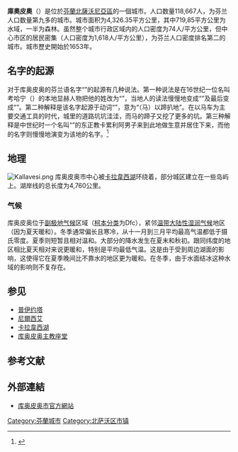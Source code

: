 {{Infobox Finnish municipality
|name                   = 庫奧皮奧
|official_name          = {{lang|fi|Kuopion kaupunki}}{{br}}{{lang|sv|Kuopio stad}}
|native_name            = {{lang|fi|Kuopio}}
|en_name                = Kuopio
|nickname               =
|settlement_type        = 城市
|motto                  =
|image_skyline          = Kuopio Montage.jpg
|imagesize              = 240px
|image_caption          =
|image_flag             =
|flag_size              =
|image_seal             =
|seal_size              =
|image_shield           = Kuopio.vaakuna.svg
|shield_size            =
|image_blank_emblem     =
|blank_emblem_type      =
|blank_emblem_size      =
|image_map              = 
|mapsize                =
|map_caption            =
|image_dot_map          =
|dot_map_caption        =
|dot_x =  |dot_y =
|pushpin_map            = Finland<!-- name of a location map as per Template:Location_map -->
|pushpin_label_position = left<!-- position of the pushpin label: left, right, top, bottom, none -->
|pushpin_map_caption    =
|pushpin_mapsize        =
|region                 = [[北薩沃尼亞區|北薩沃尼亞區]]
|subregion              = 库奥皮奥次区
|leader_title           = [[市长|市长]]
|leader_name            = Jarmo Pirhonen
|established_title      = 建立
|established_date       = 1653
|established_title2     = 特许状
|established_date2      = 1775
|area_urban_km2         =
|area_metro_km2         =
|population_metro       =
|population_blank1_title  =
|population_blank1        =
|population_density_metro_km2 =
|population_urban       =
|population_density_urban_km2 =
|population_note        =
|finnish_official       = 1
|swedish_official       =
|sami_official          =
|urbanisation           =
|unemployment           =
|blank1_name            =
|blank1_info            =
|coordinates_type       =
|coordinates            = {{coord|62|53|33|N|027|40|42|E|display=inline,title}}
|elevation_m            =
|postal_code            = FI-70101
|website                = {{URL|https://www.kuopio.fi/}}
|footnotes              =
}}
'''庫奧皮奧'''（{{lang-fi|Kuopio}}）是位於[[芬蘭|芬蘭]][[北薩沃尼亞區|北薩沃尼亞區]]的一個城市。人口数量118,667人，为芬兰人口数量第九多的城市。城市面积为4,326.35平方公里，其中719,85平方公里为水域，一半为森林。虽然整个城市行政区域内的人口密度为74人/平方公里，但中心市区的居民密集（人口密度为1,618人/平方公里），为芬兰人口密度排名第二的城市。城市歷史開始於1653年。

== 名字的起源 ==
对于库奥皮奥的芬兰语名字“{{lang|fi|Kuopio}}”的起源有几种说法。第一种说法是在16世纪一位名叫考哈宁（{{lang|fi|Kauhanen}}）的本地显赫人物把他的姓改为“{{lang|fi|Skopa}}”，当地人的读法慢慢地变成“{{lang|fi|Coopia}}”及最后变成“{{lang|fi|Cuopio}}”。第二种解释是该名字起源于动词“{{lang|fi|kuopia}}”，意为“（马）以蹄扒地”。在以马车为主要交通工具的时代，城里的道路坑坑洼洼，而马的蹄子又挖了更多的坑。第三种解释是中世纪时一个名叫“{{lang|fi|Prokopij}}”的东正教卡累利阿男子来到此地做生意并居住下来，而他的名字则慢慢地演变为该地的名字。<ref name="kuo_hist">{{cite web | url = https://www.kuopio.fi/historia | title = Kuopion historia | language = fi | publisher = Kuopion kaupunki | accessdate = 2020-07-08 | archive-date = 2022-04-26 | archive-url = https://web.archive.org/web/20220426210658/https://www.kuopio.fi/historia }}</ref>

== 地理 ==
[[File:Kallavesi.png|thumb]]
库奥皮奥市中心被[[卡拉韋西湖|卡拉韋西湖]]环绕着，部分城区建立在一些岛屿上。湖岸线的总长度为4,760公里。

=== 气候 ===
库奥皮奥位于[[副极地气候|副极地气候]]区域（[[柯本气候分类法|柯本分类]]为Dfc），紧邻[[温带大陆性湿润气候|温带大陆性湿润气候]]地区（因为夏天暖和）。冬季通常偏长且寒冷，从十一月到三月平均最高气温都低于摄氏零度。夏季则短暂且相对温和。大部分的降水发生在夏末和秋初。跟同纬度的地区相比夏天相对来说更暖和，特别是平均最低气温。这是由于受到周边湖面的影响，这使得它在夏季晚间比不靠水的地区更为暖和。在冬季，由于水面结冰这种水域的影响则不复存在。

{{Weather box
|location = 库奥皮奥机场（平均气温为1981-2010年间，历史最高最低气温为1940至现今的期间）
|metric first = Y
|single line = Y
|Jan record high C = 7.9	
|Feb record high C = 9.2
|Mar record high C = 13.3
|Apr record high C = 21.9
|May record high C = 28.6
|Jun record high C = 31.1
|Jul record high C = 33.8
|Aug record high C = 33.2
|Sep record high C = 25.8
|Oct record high C = 16.0
|Nov record high C = 11.1
|Dec record high C = 8.6
| Jan high C = -6.0
| Feb high C = -5.7
| Mar high C = -0.2
| Apr high C = 6.4
| May high C = 14.1
| Jun high C = 18.9
| Jul high C = 21.8
| Aug high C = 18.9
| Sep high C = 13.0
| Oct high C = 6.3
| Nov high C = -0.1
| Dec high C = -3.9
|Jan mean C = -9.2
|Feb mean C = -9.2
|Mar mean C = -4.1
|Apr mean C = 2.0
|May mean C = 9.1
|Jun mean C = 14.5
|Jul mean C = 17.5
|Aug mean C = 15.0
|Sep mean C = 9.7
|Oct mean C = 4.1
|Nov mean C = -2.0
|Dec mean C = -6.7
| Jan low C = -12.6
| Feb low C = -13.0
| Mar low C = -8.0
| Apr low C = -2.2
| May low C = 4.3
| Jun low C = 10.3
| Jul low C = 13.6
| Aug low C = 11.7
| Sep low C = 7.0
| Oct low C = 2.1
| Nov low C = -4.1
| Dec low C = -9.7
|Jan record low C = -39.3
|Feb record low C = -37.0
|Mar record low C = -33.0
|Apr record low C = -20.9
|May record low C = -8.2
|Jun record low C = 0.1
|Jul record low C = 4.7	
|Aug record low C = 2.7
|Sep record low C = -4.9
|Oct record low C = -15.0
|Nov record low C = -27.6
|Dec record low C = -41.1
|precipitation colour = green
| Jan precipitation mm = 48
| Feb precipitation mm = 36
| Mar precipitation mm = 36
| Apr precipitation mm = 30
| May precipitation mm = 46
| Jun precipitation mm = 67
| Jul precipitation mm = 80
| Aug precipitation mm = 75
| Sep precipitation mm = 53
| Oct precipitation mm = 56
| Nov precipitation mm = 52
| Dec precipitation mm = 51
| Jan precipitation days = 11
| Feb precipitation days = 9
| Mar precipitation days = 9
| Apr precipitation days = 7
| May precipitation days = 9
| Jun precipitation days = 10
| Jul precipitation days = 11
| Aug precipitation days = 11
| Sep precipitation days = 10
| Oct precipitation days = 11
| Nov precipitation days = 11
| Dec precipitation days = 11
|source 1 = [[芬兰气象研究所|Finnish Meteorological Institute]]<ref name= FMI >{{cite web
  | url = http://helda.helsinki.fi/handle/10138/35880
  | title = Tilastoja Suomen ilmastosta 1981 - 2010
  | publisher = Finnish Meteorological Institute
  | access-date = 2020-07-06
  | archive-date = 2021-03-20
  | archive-url = https://web.archive.org/web/20210320150526/https://helda.helsinki.fi/handle/10138/35880
  | dead-url = no
  }}</ref>
[[芬兰气象研究所|FMI]] (record highs and lows 1940-1961)<ref name="Suomen Maakuntien ilmasto-Ilmatieteenlaitos">{{Cite web |url=https://helda.helsinki.fi/bitstream/handle/10138/15734/2009nro8.pdf?sequence=1&isAllowed=y |title=Suomen maakuntien ilmasto |access-date=2020-07-06 |archive-date=2021-03-19 |archive-url=https://web.archive.org/web/20210319235916/https://helda.helsinki.fi/bitstream/handle/10138/15734/2009nro8.pdf?sequence=1&isAllowed=y |dead-url=no }}</ref>
|date=January 2011
}}

== 参见 ==
* [[普伊约塔|普伊约塔]]
* [[尼爾西艾|尼爾西艾]]
* [[卡拉韋西湖|卡拉韋西湖]]
* [[库奥皮奥主教座堂|库奥皮奥主教座堂]]

== 参考文献 ==
{{Reflist|30em}}

== 外部連結 ==
{{commons|Kuopio}}
* [https://www.kuopio.fi/ 库奥皮奥市官方網站] {{Wayback|url=https://www.kuopio.fi/ |date=20160102031833 }} {{fi}} {{en}} {{ru}}

[[Category:芬蘭城市|Category:芬蘭城市]]
[[Category:北萨沃区市镇|Category:北萨沃区市镇]]